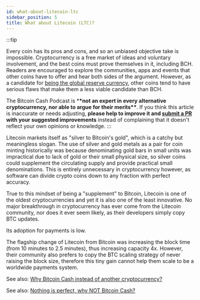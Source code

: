 ```yaml
---
id: what-about-litecoin-ltc
sidebar_position: 5
title: What about Litecoin (LTC)?
---
```


:::tip

Every coin has its pros and cons, and so an unbiased objective take is impossible. Cryptocurrency is a free market of ideas and voluntary involvement, and the best coins must prove themselves in it, including BCH. Readers are encouraged to explore the communities, apps and events that other coins have to offer and hear both sides of the argument. However, as a candidate for [being the global reserve currency](/faqs/Global-Reserve-Currency/what-do-you-mean-global-reserve-currency), other coins tend to have serious flaws that make them a less viable candidate than BCH.

The Bitcoin Cash Podcast is \***\*not an expert in every alternative cryptocurrency, nor able to argue for their merits\*\***. If you think this article is inaccurate or needs adjusting, **please help to improve it and [submit a PR](https://github.com/JeremyEllingham/bitcoincashpodcast-v2) with your suggested improvements** instead of complaining that it doesn't reflect your own opinions or knowledge.
:::

Litecoin markets itself as "silver to Bitcoin's gold", which is a catchy but meaningless slogan. The use of silver and gold metals as a pair for coin minting historically was because denominating gold bars in small units was impractical due to lack of gold or their small physical size, so silver coins could supplement the circulating supply and provide practical small denominations. This is entirely unnecessary in cryptocurrency however, as software can divide crypto coins down to any fraction with perfect accuracy.

True to this mindset of being a "supplement" to Bitcoin, Litecoin is one of the oldest cryptocurrencies and yet it is also one of the least innovative. No major breakthrough in cryptocurrency has ever come from the Litecoin community, nor does it ever seem likely, as their developers simply copy BTC updates.

Its adoption for payments is low.

The flagship change of Litecoin from Bitcoin was increasing the block time (from 10 minutes to 2.5 minutes), thus increasing capacity 4x. However, their community also prefers to copy the BTC scaling strategy of never raising the block size, therefore this tiny gain cannot help them scale to be a worldwide payments system.

See also: [Why Bitcoin Cash instead of another cryptocurrency?](/faqs/BCH/why-bitcoin-cash)

See also: [Nothing is perfect, why NOT Bitcoin Cash?](/faqs/BCH/why-not-bitcoin-cash)
